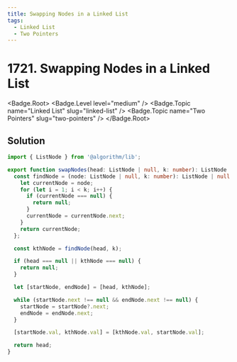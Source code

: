 ```yaml
---
title: Swapping Nodes in a Linked List
tags:
  - Linked List
  - Two Pointers
---
```


# 1721. Swapping Nodes in a Linked List

<Badge.Root>
  <Badge.Level level="medium" />
  <Badge.Topic name="Linked List" slug="linked-list" />
  <Badge.Topic name="Two Pointers" slug="two-pointers" />
</Badge.Root>

## Solution

```typescript filename="solution.ts" copy
import { ListNode } from '@algorithm/lib';

export function swapNodes(head: ListNode | null, k: number): ListNode | null {
  const findNode = (node: ListNode | null, k: number): ListNode | null => {
    let currentNode = node;
    for (let i = 1; i < k; i++) {
      if (currentNode === null) {
        return null;
      }
      currentNode = currentNode.next;
    }
    return currentNode;
  };

  const kthNode = findNode(head, k);

  if (head === null || kthNode === null) {
    return null;
  }

  let [startNode, endNode] = [head, kthNode];

  while (startNode.next !== null && endNode.next !== null) {
    startNode = startNode?.next;
    endNode = endNode.next;
  }

  [startNode.val, kthNode.val] = [kthNode.val, startNode.val];

  return head;
}
```

<ProblemLink
  codingSite="leetcode"
  href="https://leetcode.com/problems/swapping-nodes-in-a-linked-list"
  title="Swapping Nodes in a Linked List"
/>
